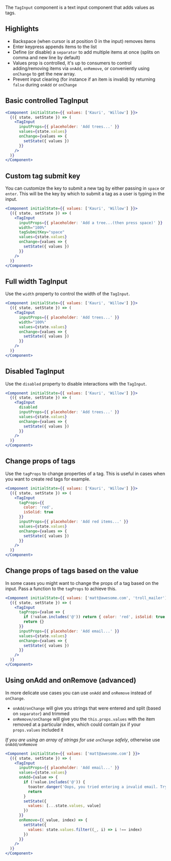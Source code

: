 
The `TagInput` component is a text input component that adds values as tags.

## Highlights

- Backspace (when cursor is at position 0 in the input) removes items
- Enter keypress appends items to the list
- Define (or disable) a `separator` to add multiple items at once (splits on comma and new line by default)
- Values prop is controlled,  it's up to consumers to control adding/removing items via `onAdd`, `onRemove`, or conveniently using `onChange` to get the new array.
- Prevent input clearing (for instance if an item is invalid) by returning `false` during `onAdd` or `onChange`


## Basic controlled TagInput

```jsx
<Component initialState={{ values: ['Kauri', 'Willow'] }}>
  {({ state, setState }) => (
    <TagInput
      inputProps={{ placeholder: 'Add trees...' }}
      values={state.values}
      onChange={values => {
        setState({ values })
      }}
    />
  )}
</Component>
```

## Custom tag submit key

You can customize the key to submit a new tag by either passing in `space` or `enter`.
This will be the key by which to submit a tag as a user is typing in the input.

```jsx
<Component initialState={{ values: ['Kauri', 'Willow'] }}>
  {({ state, setState }) => (
    <TagInput
      inputProps={{ placeholder: 'Add a tree...(then press space)' }}
      width="100%"
      tagSubmitKey="space"
      values={state.values}
      onChange={values => {
        setState({ values })
      }}
    />
  )}
</Component>
```

## Full width TagInput

Use the `width` property to control the width of the `TagInput`.

```jsx
<Component initialState={{ values: ['Kauri', 'Willow'] }}>
  {({ state, setState }) => (
    <TagInput
      inputProps={{ placeholder: 'Add trees...' }}
      width="100%"
      values={state.values}
      onChange={values => {
        setState({ values })
      }}
    />
  )}
</Component>
```

## Disabled TagInput

Use the `disabled` property to disable interactions with the `TagInput`.

```jsx
<Component initialState={{ values: ['Kauri', 'Willow'] }}>
  {({ state, setState }) => (
    <TagInput
      disabled
      inputProps={{ placeholder: 'Add trees...' }}
      values={state.values}
      onChange={values => {
        setState({ values })
      }}
    />
  )}
</Component>
```

## Change props of tags

Use the `tagProps` to change properties of a tag.
This is useful in cases when you want to create red tags for example.

```jsx
<Component initialState={{ values: ['Kauri', 'Willow'] }}>
  {({ state, setState }) => (
    <TagInput
      tagProps={{
        color: 'red',
        isSolid: true
      }}
      inputProps={{ placeholder: 'Add red items...' }}
      values={state.values}
      onChange={values => {
        setState({ values })
      }}
    />
  )}
</Component>
```

## Change props of tags based on the value

In some cases you might want to change the props of a tag based on the input.
Pass a function to the `tagProps` to achieve this.

```jsx
<Component initialState={{ values: ['matt@awesome.com', 'troll_mailer'] }}>
  {({ state, setState }) => (
    <TagInput
      tagProps={value => {
        if (!value.includes('@')) return { color: 'red', isSolid: true }
        return {}
      }}
      inputProps={{ placeholder: 'Add email...' }}
      values={state.values}
      onChange={values => {
        setState({ values })
      }}
    />
  )}
</Component>
```

## Using onAdd and onRemove (advanced)

In more delicate use cases you can use `onAdd` and `onRemove` instead of `onChange`.

- `onAdd/onChange` will give you strings that were entered and split (based on `separator`) and trimmed
- `onRemove/onChange` will give you the `this.props.values` with the item removed at a particular index, which could contain jsx if your `props.values` included it

*If you are using an array of strings for use `onChange` safely*, otherwise use `onAdd/onRemove`

```jsx
<Component initialState={{ values: ['matt@awesome.com'] }}>
  {({ state, setState }) => (
    <TagInput
      inputProps={{ placeholder: 'Add email...' }}
      values={state.values}
      onAdd={value => {
        if (!value.includes('@')) {
          toaster.danger('Oops, you tried entering a invalid email. Try again.')
          return
        }
        setState({
          values: [...state.values, value]
        })
      }}
      onRemove={(_value, index) => {
        setState({
          values: state.values.filter((_, i) => i !== index)
        })
      }}
    />
  )}
</Component>
```

<PropsTable of="TagInput" />
